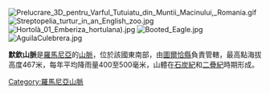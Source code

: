 [[Image:Prelucrare_3D_pentru_Varful_Tutuiatu_din_Muntii_Macinului,_Romania.gif|right]]
[[Image:Streptopelia_turtur_in_an_English_zoo.jpg|thumb]]
[[Image:Hortolà_01_Emberiza_hortulana).jpg|thumb]]
[[Image:Booted_Eagle.jpg|thumb]]
[[Image:AguilaCulebrera.jpg|thumb]]

'''默欽山脈'''是[[羅馬尼亞|羅馬尼亞]]的[[山脈|山脈]]，位於該國東南部，由[[圖爾恰縣|圖爾恰縣]]負責管轄，最高點海拔高度467米，每年平均降雨量400至500毫米，山體在[[石炭紀|石炭紀]]和[[二疊紀|二疊紀]]時期形成。

{{coord|45|12|36|N|28|21|21|E|type:mountain_source:kolossus-nowiki|display=title}}

{{Romania-geo-stub}}
[[Category:羅馬尼亞山脈|Category:羅馬尼亞山脈]]